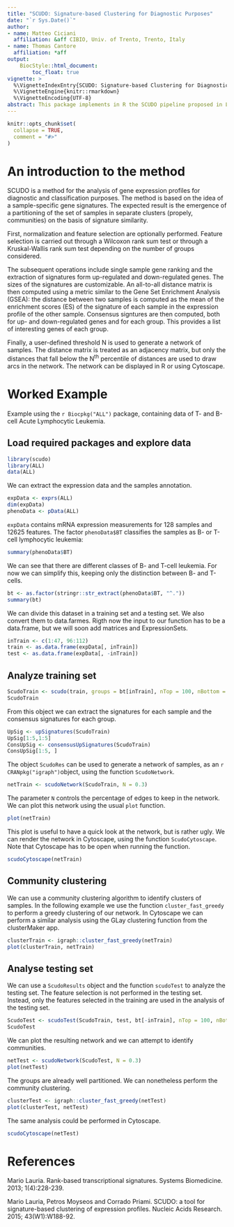 ```yaml
---
title: "SCUDO: Signature-based Clustering for Diagnostic Purposes"
date: "`r Sys.Date()`"
author:
- name: Matteo Ciciani
  affiliation: &aff CIBIO, Univ. of Trento, Trento, Italy
- name: Thomas Cantore
  affiliation: *aff
output:
    BiocStyle::html_document:
        toc_float: true
vignette: >
  %\VignetteIndexEntry{SCUDO: Signature-based Clustering for Diagnostic Purposes}
  %\VignetteEngine{knitr::rmarkdown}
  %\VignetteEncoding{UTF-8}
abstract: This package implements in R the SCUDO pipeline proposed in Lauria (2013) and Lauria, Moyseos, Priami (2015).
---
```


```r
knitr::opts_chunk$set(
  collapse = TRUE,
  comment = "#>"
)
```

# An introduction to the method

SCUDO is a method for the analysis of gene expression profiles for diagnostic and classification purposes. The method is based on the idea of a sample-specific gene signatures. The expected result is the emergence of a partitioning of the set of samples in separate clusters (propely, communities) on the basis of signature similarity.

First, normalization and feature selection are optionally performed. Feature selection is carried out through a Wilcoxon rank sum test or through a Kruskal-Wallis rank sum test depending on the number of groups considered.

The subsequent operations include single sample gene ranking and the extraction of signatures form up-regulated and down-regulated genes. The sizes of the signatures are customizable. An all-to-all distance matrix is then computed using a metric similar to the Gene Set Enrichment Analysis (GSEA): the distance between two samples is computed as the mean of the enrichment scores (ES) of the signature of each sample in the expression profile of the other sample. Consensus signtures are then computed, both for up- and down-regulated genes and for each group. This provides a list of interesting genes of each group.

Finally, a user-defined threshold N is used to generate a network of samples. The distance matrix is treated as an adjacency matrix, but only the distances that fall below the N^th^ percentile of distances are used to draw arcs in the network. The network can be displayed in R or using Cytoscape. 

# Worked Example

Example using the `r Biocpkg("ALL")` package, containing data of T- and B-cell Acute Lymphocytic Leukemia.

## Load required packages and explore data

```r
library(scudo)
library(ALL)
data(ALL)
```

We can extract the expression data and the samples annotation.

```r
expData <- exprs(ALL)
dim(expData)
phenoData <- pData(ALL)
```

`expData` contains mRNA expression measurements for 128 samples and 12625 features. The factor `phenoData$BT` classifies the samples as B- or T-cell lymphocytic leukemia:

```r
summary(phenoData$BT)
```

We can see that there are different classes of B- and T-cell leukemia. For now we can simplify this, keeping only the distinction between B- and T-cells.

```r
bt <- as.factor(stringr::str_extract(phenoData$BT, "^."))
summary(bt)
```

We can divide this dataset in a training set and a testing set. We also convert them to data.farmes. Rigth now the input to our function has to be a data.frame, but we will soon add matrices and ExpressionSets.

```r
inTrain <- c(1:47, 96:112)
train <- as.data.frame(expData[, inTrain])
test <- as.data.frame(expData[, -inTrain])
```



## Analyze training set

```r
ScudoTrain <- scudo(train, groups = bt[inTrain], nTop = 100, nBottom = 100, alpha = 0.1)
ScudoTrain
```

From this object we can extract the signatures for each sample and the consensus signatures for each group.

```r
UpSig <- upSignatures(ScudoTrain)
UpSig[1:5,1:5]
ConsUpSig <- consensusUpSignatures(ScudoTrain)
ConsUpSig[1:5, ]
```

The object `ScudoRes` can be used to generate a network of samples, as an `r CRANpkg("igraph")`object, using the function `ScudoNetwork`.

```r
netTrain <- scudoNetwork(ScudoTrain, N = 0.3)
```

The parameter `N` controls the percentage of edges to keep in the network. We can plot this network using the usual `plot` function.

```r
plot(netTrain)
```

This plot is useful to have a quick look at the network, but is rather ugly. We can render the network in Cytoscape, using the function `ScudoCytoscape`. Note that Cytoscape has to be open when running the function.

```r
scudoCytoscape(netTrain)
```

## Community clustering

We can use a community clustering algorithm to identify clusters of samples. In the following example we use the function `cluster_fast_greedy` to perform a greedy clustering of our network. In Cytoscape we can perform a similar analysis using the GLay clustering function from the clusterMaker app.

```r
clusterTrain <- igraph::cluster_fast_greedy(netTrain)
plot(clusterTrain, netTrain)
```

## Analyse testing set

We can use a `ScudoResults` object and the function `scudoTest` to analyze the testing set. The feature selection is not performed in the testing set. Instead, only the features selected in the training are used in the analysis of the testing set.

```r
ScudoTest <- scudoTest(ScudoTrain, test, bt[-inTrain], nTop = 100, nBottom = 100)
ScudoTest
```

We can plot the resulting network and we can attempt to identify communities.

```r
netTest <- scudoNetwork(ScudoTest, N = 0.3)
plot(netTest)
```

The groups are already well partitioned. We can nonetheless perform the community clustering.

```r
clusterTest <- igraph::cluster_fast_greedy(netTest)
plot(clusterTest, netTest)
```

The same analysis could be performed in Cytoscape.

```r
scudoCytoscape(netTest)
```


# References

Mario Lauria. Rank-based transcriptional signatures. Systems Biomedicine. 2013; 1(4):228-239.

Mario Lauria, Petros Moyseos and Corrado Priami. SCUDO: a tool for signature-based clustering of expression profiles. Nucleic Acids Research. 2015; 43(W1):W188-92.


